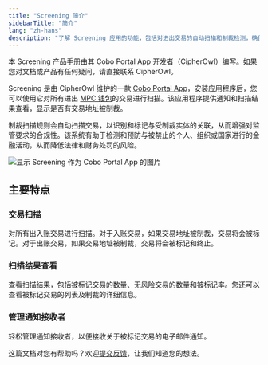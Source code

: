 ```yaml
---
title: "Screening 简介"
sidebarTitle: "简介"
lang: "zh-hans"
description: "了解 Screening 应用的功能，包括对进出交易的自动扫描和制裁检测，确保合规性。"
---
```

<Tip>本 Screening 产品手册由其 Cobo Portal App 开发者（CipherOwl）编写。如果您对文档或产品有任何疑问，请直接联系 CipherOwl。</Tip>

Screening 是由 CipherOwl 维护的一款 [Cobo Portal App](/cn/apps/introduction)，安装应用程序后，您可以使用它对所有进出 [MPC 钱包](/cn/portal/mpc-wallets/introduction)的交易进行扫描。该应用程序提供通知和扫描结果查看，显示是否有交易地址被制裁。    

制裁扫描规则会自动扫描交易，以识别和标记与受制裁实体的关联，从而增强对监管要求的合规性。该系统有助于检测和预防与被禁止的个人、组织或国家进行的金融活动，从而降低法律和财务处罚的风险。



<img src="/cn/images/portal-apps/screening/screening-in-app-store.png" className="screenshot_modal" alt="显示 Screening 作为 Cobo Portal App 的图片"/>

## 主要特点

### 交易扫描

对所有出入账交易进行扫描。对于入账交易，如果交易地址被制裁，交易将会被标记。对于出账交易，如果交易地址被制裁，交易将会被标记和终止。

### 扫描结果查看

查看扫描结果，包括被标记交易的数量、无风险交易的数量和被标记率。您还可以查看被标记交易的列表及制裁的详细信息。

### 管理通知接收者

轻松管理通知接收者，以便接收关于被标记交易的电子邮件通知。


<Tip>这篇文档对您有帮助吗？欢迎[提交反馈](https://forms.zohopublic.com/cobo/form/DocumentFeedbackForm/formperma/QvLOhxJv1_JMsJ-1dleZ8Itb_7rzN-LtgvsDdxosoVI?referrername=manuals)，让我们知道您的想法。</Tip>
